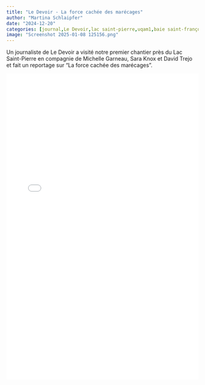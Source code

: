 ```yaml
---
title: "Le Devoir - La force cachée des marécages"
author: "Martina Schlaipfer"
date: "2024-12-20"
categories: [journal,Le Devoir,lac saint-pierre,uqam1,baie saint-françois, marais,marécage,naturel,perturbé]
image: "Screenshot 2025-01-08 125156.png"
---
```


Un journaliste de Le Devoir a visité notre premier chantier près du Lac Saint-Pierre en compagnie de Michelle Garneau, Sara Knox et David Trejo et fait un reportage sur "La force cachée des marécages".

![](//pdf/2024-12-20_LeDevoir_La_force_cachée_des_marécages.pdf){width=100% height=800px}